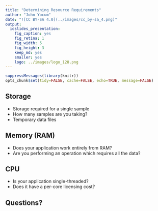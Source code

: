 ```yaml
---
title: "Determining Resource Requirements"
author: "John Yocum"
date: "![CC BY-SA 4.0](../images/cc_by-sa_4.png)"
output:
  ioslides_presentation:
    fig_caption: yes
    fig_retina: 1
    fig_width: 5
    fig_height: 3
    keep_md: yes
    smaller: yes
    logo: ../images/logo_128.png
---
```


```r
suppressMessages(library(knitr))
opts_chunk$set(tidy=FALSE, cache=FALSE, echo=TRUE, message=FALSE)
```

## Storage

- Storage required for a single sample
- How many samples are you taking?
- Temporary data files

## Memory (RAM)

- Does your application work entirely from RAM?
- Are you performing an operation which requires all the data?

## CPU

- Is your application single-threaded?
- Does it have a per-core licensing cost?

## Questions?